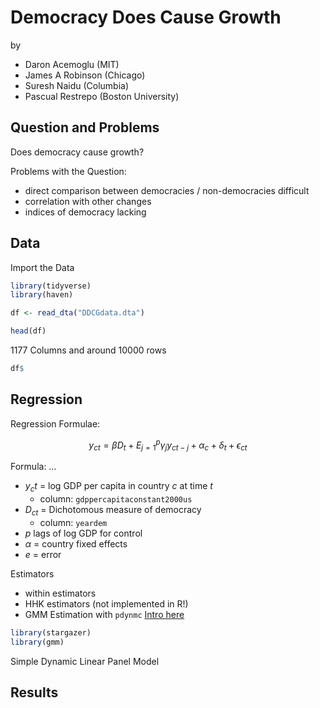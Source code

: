 # Democracy Does Cause Growth

by

-   Daron Acemoglu (MIT)
-   James A Robinson (Chicago)
-   Suresh Naidu (Columbia)
-   Pascual Restrepo (Boston University)

## Question and Problems

Does democracy cause growth?

Problems with the Question:

-   direct comparison between democracies / non-democracies difficult
-   correlation with other changes
-   indices of democracy lacking

## Data

Import the Data

```r
library(tidyverse)
library(haven)
```

```r
df <- read_dta("DDCGdata.dta")
```

```r
head(df)
```

1177 Columns and around 10000 rows

```r
df$
```

## Regression

Regression Formulae:

$$
y_{ct} = \beta D_t + E_{j=1}^p \gamma_j y_{ct-j} + \alpha_c + \delta_t + \epsilon_{ct}
$$

Formula: ...

-   $y_ct$ = log GDP per capita in country *c* at time *t*
    -   column: `gdppercapitaconstant2000us`
-   $D_{ct}$ = Dichotomous measure of democracy
    -   column: `yeardem`
-   *p* lags of log GDP for control
-   $\alpha$ = country fixed effects
-   $e$ = error

Estimators

-   within estimators
-   HHK estimators (not implemented in R!)
-   GMM Estimation with `pdynmc` [Intro here](https://web.archive.org/web/20220216220804/https://cran.r-project.org/web/packages/pdynmc/vignettes/pdynmc-pres-in-a-nutshell.pdf)

```r
library(stargazer)
library(gmm)
```

Simple Dynamic Linear Panel Model

## Results
